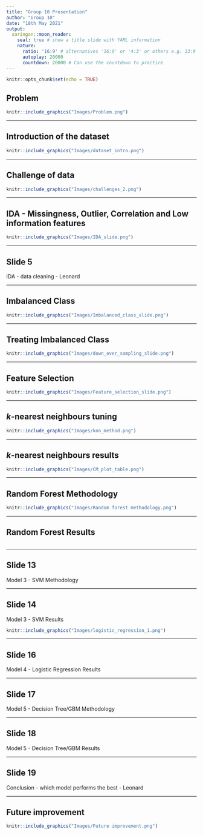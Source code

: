 ---
title: "Group 10 Presentation"
author: "Group 10"
date: "18th May 2021"
output: 
  xaringan::moon_reader:
    seal: true # show a title slide with YAML information
    nature:
      ratio: '16:9' # alternatives '16:9' or '4:3' or others e.g. 13:9
      autoplay: 20000
      countdown: 20000 # Can use the countdown to practice
---

```{r setup, include=FALSE}
knitr::opts_chunk$set(echo = TRUE)
```

## Problem

<!-- The prevalence of diabetes is growing rapidly all over the world. -->

<!-- Hospitalized diabetes patients have a higher risk of hospital readmission after discharge from hospital. -->

<!-- This generates significant burden to the patients and the health care system. -->

<!-- Identifying this group of patients will improve the management of the high readmission rate. -->


```{r, out.width = "1000px", echo=FALSE, fig.align="center"}
knitr::include_graphics("Images/Problem.png")
```


---


## Introduction of the dataset

<!-- Speech (to delete): The dataset we chose for the study represents 10 years of hospital admission cases for patients diagnosed with diabetes. There’re 55 categorical and numerical features that cover a variety of demographical and clinical data. Our goal is to build a model that discriminate patients readmitted within 30 days of discharge against patients readmitted after 30 days or never come back.
-->

```{r, out.width = "900px", echo=FALSE, fig.align="center"}
knitr::include_graphics("Images/dataset_intro.png")
```

---

## Challenge of data

<!-- Speech (to delete): The key challenges for the analysis include: 1) Big data – there’s over 100k observations in our data, which means longer execution time and higher computational cost; 2) data is messy and requires proper cleaning in order to filter outliers, remove duplications and handle missing data; 3) the problem we’re solving is to build a multi-class classifier, which is extension from building a binary model; 4) the classes are imbalanced, thus requires further balancing.

-->

```{r, out.width = "900px", echo=FALSE, fig.align="center"}
knitr::include_graphics("Images/challenges_2.png")
```

---


## IDA - Missingness, Outlier, Correlation and Low information features

```{r, out.width = "900px", echo=FALSE, fig.align="center"}
knitr::include_graphics("Images/IDA_slide.png")
```

---


## Slide 5

IDA - data cleaning - Leonard

---


## Imbalanced Class

```{r, out.width = "900px", echo=FALSE, fig.align="center"}
knitr::include_graphics("Images/Imbalanced_class_slide.png")
```

---


## Treating Imbalanced Class

```{r, out.width = "900px", echo=FALSE, fig.align="center"}
knitr::include_graphics("Images/down_over_sampling_slide.png")
```

---

## Feature Selection

```{r, out.width = "900px", echo=FALSE, fig.align="center"}
knitr::include_graphics("Images/Feature_selection_slide.png")
```

---

## *k*-nearest neighbours tuning

<!-- Speech (to delete): We first consider the k Nearest Neighbours method. -->
<!-- To tune the hyperparameter k for best accuracy while minimizing computational time, we adopt the heuristic that the best k is approximately equal to root N where N is the number of points. -->
<!-- By iterating around this value, we obtain our best k estimate. -->

```{r, out.width = "900px", echo=FALSE, fig.align="center"}
knitr::include_graphics("Images/knn_method.png")
```

---

## *k*-nearest neighbours results

<!-- Looking at this heatmap visualisation of the confusion matrix, we find that the kNN model fails to predict any instances of the ‘<30’ class in the test set.  -->
<!-- Second, the model fails to be sensitive to readmissions, which is critical to the goal of our project. -->

```{r, out.width = "1200px", echo=FALSE, fig.align="center"}
knitr::include_graphics("Images/CM_plot_table.png")
```

---

## Random Forest Methodology
<!-- Then we built a random forest model, we firstly tried different dataset to balance the class, and found only down sample data was able to pick up the minority class group. Then we tried different functions and features, and performed hyper-parameter tuning. (with or without: The red highlights indicate tests with best performance.) -->

```{r, out.width = "950px", echo=FALSE, fig.align="center"}
knitr::include_graphics("Images/Random forest methodology.png")
```

---

## Random Forest Results

<!--  ) -->

```{r, out.width = "950px", echo=FALSE, fig.align="center"}

```


---

## Slide 13

Model 3 - SVM
Methodology
<!-- In SVM, we also experimented with different datasets and different features. 
We used Raw data, downsampled and Oversampled data that using SMOTE. 
We also tried training on full features and selected only features.
From those experiments, we found that by using SMOTE data, with all features, it yielded the best performance with test data. 

These experiments used hyperparameters as follows 
-->

---

## Slide 14

Model 3 - SVM
Results
<!-- We fit the model with best hyperparameters, and got the average performance on 5-Fold is around 52%,
Better than the other experiments which only got around 45%

---

## Logistic Regression Methodology

<!-- Speech (to delete): We then fit multinomial logistic regression, which uses maximum likelihood estimation to evaluate the probability of class membership. We applied different combination of up/down sampling and feature selection technique. Model based on raw data and all features gives the best accuracy of around 54%, however like KNN model, sensitivity and specificity for the prediction is highly skewed, with no instances predicted to be in <30 days class. 
-->

```{r, out.width = "900px", echo=FALSE, fig.align="center"}
knitr::include_graphics("Images/logistic_regression_1.png")
```

---

## Slide 16

Model 4 - Logistic Regression
Results

---

## Slide 17

Model 5 - Decision Tree/GBM
Methodology

---

## Slide 18

Model 5 - Decision Tree/GBM
Results

---

## Slide 19

Conclusion - which model performs the best - Leonard

---

## Future improvement

<!-- There are several ways we can improve the performance of the model. Firstly, combine the two classes, patients readmitted within 30 days and  after 30 days, which have similar clinical meanings.
We can also increase observation number, reduce categorical variable levels, adjust threshold for existing models, and try other classification algorithms.-->


```{r, out.width = "900px", echo=FALSE, fig.align="center"}
knitr::include_graphics("Images/Future improvement.png")
```


